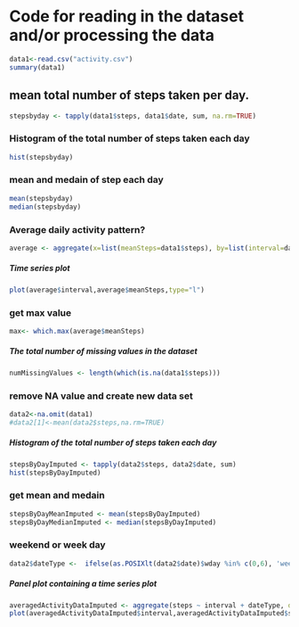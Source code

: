 # Code for reading in the dataset and/or processing the data
```{r echo=TRUE}
data1<-read.csv("activity.csv")
summary(data1)
```
## mean total number of steps taken per day.
```{r}
stepsbyday <- tapply(data1$steps, data1$date, sum, na.rm=TRUE)
```
###  Histogram of the total number of steps taken each day
```{r echo=TRUE}
hist(stepsbyday)
```
### mean and medain of step each day
```{r echo=TRUE}
mean(stepsbyday)
median(stepsbyday)
```
### Average daily activity pattern?
```{r echo=TRUE}
average <- aggregate(x=list(meanSteps=data1$steps), by=list(interval=data1$interval), FUN=mean, na.rm=TRUE)
```
#####  Time series plot
```{r echo=TRUE}
plot(average$interval,average$meanSteps,type="l")
```
### get max value
```{r echo=TRUE}
max<- which.max(average$meanSteps)
```
#####  The total number of missing values in the dataset 

```{r}
numMissingValues <- length(which(is.na(data1$steps)))
```
### remove NA value and create new data set
```{r echo=TRUE}
data2<-na.omit(data1)
#data2[1]<-mean(data2$steps,na.rm=TRUE)

```
#####  Histogram of the total number of steps taken each day 
```{r echo=TRUE}
stepsByDayImputed <- tapply(data2$steps, data2$date, sum)
hist(stepsByDayImputed)
```
### get mean and medain
```{r echo=TRUE}
stepsByDayMeanImputed <- mean(stepsByDayImputed)
stepsByDayMedianImputed <- median(stepsByDayImputed)
```
### weekend or week day
```{r echo=TRUE}
data2$dateType <-  ifelse(as.POSIXlt(data2$date)$wday %in% c(0,6), 'weekend', 'weekday')
```
#####  Panel plot containing a time series plot
```{r echo=TRUE}
averagedActivityDataImputed <- aggregate(steps ~ interval + dateType, data=data2, mean)
plot(averagedActivityDataImputed$interval,averagedActivityDataImputed$steps,type="l")  
  
```